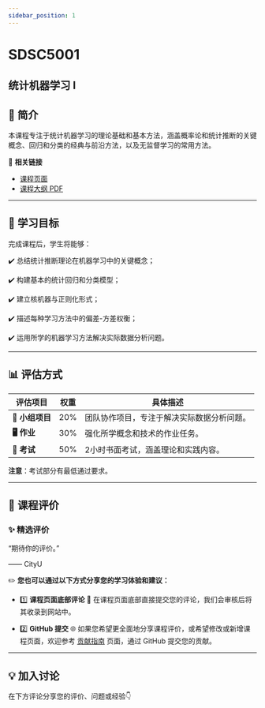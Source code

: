 ```yaml
---
sidebar_position: 1
---
```


# SDSC5001
## 统计机器学习 I

## **📘 简介**
本课程专注于统计机器学习的理论基础和基本方法，涵盖概率论和统计推断的关键概念、回归和分类的经典与前沿方法，以及无监督学习的常用方法。

🔗 **相关链接**
- [课程页面](https://www.cityu.edu.hk/catalogue/pg/202425/course/SDSC5001.htm)
- [课程大纲 PDF](https://www.cityu.edu.hk/catalogue/pg/202425/course/SDSC5001.pdf)

---

## **🎯 学习目标**

完成课程后，学生将能够：

✔️ 总结统计推断理论在机器学习中的关键概念；

✔️ 构建基本的统计回归和分类模型；

✔️ 建立核机器与正则化形式；

✔️ 描述每种学习方法中的偏差-方差权衡；

✔️ 运用所学的机器学习方法解决实际数据分析问题。

---

## **📊 评估方式**

| **评估项目**          | **权重** | **具体描述**                                                                                       |
|----------------------|---------|---------------------------------------------------------------------------------------------------|
| **📝 小组项目**        | 20%     | 团队协作项目，专注于解决实际数据分析问题。                                                        |
| **🖥️ 作业**           | 30%     | 强化所学概念和技术的作业任务。                                                                    |
| **📄 考试**            | 50%     | 2小时书面考试，涵盖理论和实践内容。                                                               |

**注意**：考试部分有最低通过要求。

---

## **💬 课程评价**

### ✨ **精选评价**
<div className={commentStyles.commentBox}>
    <p className={commentStyles.commentText}>
        “期待你的评价。”
    </p>
    <p className={commentStyles.commentAuthor}>—— CityU</p>
</div>

✏️ **您也可以通过以下方式分享您的学习体验和建议：**

- 1️⃣ **课程页面底部评论**
💬 在课程页面底部直接提交您的评论，我们会审核后将其收录到网站中。

- 2️⃣ **GitHub 提交**
🌐 如果您希望更全面地分享课程评价，或希望修改或新增课程页面，欢迎参考 [贡献指南](https://penjc.github.io/CityU/contributing) 页面，通过 GitHub 提交您的贡献。



---


## **💡 加入讨论**

在下方评论分享您的评价、问题或经验👇
<Utterances />
